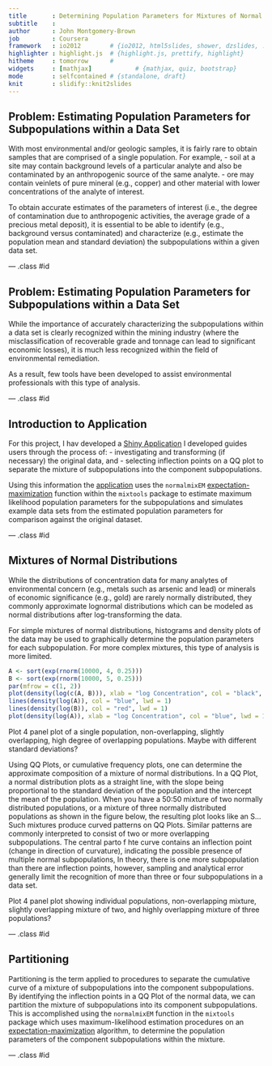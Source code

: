 ```yaml
---
title       : Determining Population Parameters for Mixtures of Normal Distributions
subtitle    : 
author      : John Montgomery-Brown
job         : Coursera
framework   : io2012        # {io2012, html5slides, shower, dzslides, ...}
highlighter : highlight.js  # {highlight.js, prettify, highlight}
hitheme     : tomorrow      # 
widgets     : [mathjax]            # {mathjax, quiz, bootstrap}
mode        : selfcontained # {standalone, draft}
knit        : slidify::knit2slides
---
```


## Problem: Estimating Population Parameters for Subpopulations within a Data Set

With most environmental and/or geologic samples, it is fairly rare to obtain samples that are comprised of a single population. For example, 
- soil at a site may contain background levels of a particular analyte and also be contaminated by an anthropogenic source of the same analyte.
- ore may contain veinlets of pure mineral (e.g., copper) and other material with lower concentrations of the analyte of interest.

To obtain accurate estimates of the parameters of interest (i.e., the degree of contamination due to anthropogenic activities, the average grade of a precious metal deposit), it is essential to be able to identify (e.g., background versus contaminated) and characterize (e.g., estimate the population mean and standard deviation) the subpopulations within a given data set.

--- .class #id 

## Problem: Estimating Population Parameters for Subpopulations within a Data Set

While the importance of accurately characterizing the subpopulations within a data set is clearly recognized within the mining industry (where the misclassification of recoverable grade and tonnage can lead to significant economic losses), it is much less recognized within the field of environmental remediation. 

As a result, few tools have been developed to assist environmental professionals with this type of analysis. 

--- .class #id 

## Introduction to Application

For this project, I hav developed a [Shiny Application](https://jmbekd.shinyapps.io/Developing_Data_Projects/) I developed guides users through the process of:
- investigating and transforming (if necessary) the original data, and 
- selecting inflection points on a QQ plot to separate the mixture of subpopulations into the component subpopulations.

Using this information the [application](https://jmbekd.shinyapps.io/Developing_Data_Projects/) uses the `normalmixEM` [expectation-maximization](http://en.wikipedia.org/wiki/Expectation%E2%80%93maximization_algorithm) function within the `mixtools` package to estimate maximum likelihood population parameters for the subpopulations and simulates example data sets from the estimated population parameters for comparison against the original dataset. 

--- .class #id 

## Mixtures of Normal Distributions 

While the distributions of concentration data for many analytes of environmental concern (e.g., metals such as arsenic and lead) or minerals of economic significance (e.g., gold) are rarely normally distributed, they commonly approximate lognormal distributions which can be modeled as normal distributions after log-transforming the data.

For simple mixtures of normal distributions, histograms and density plots of the data may be used to graphically determine the population parameters for each subpopulation. For more complex mixtures, this type of analysis is more limited.

```r
A <- sort(exp(rnorm(10000, 4, 0.25)))
B <- sort(exp(rnorm(10000, 5, 0.25)))
par(mfrow = c(1, 2))
plot(density(log(c(A, B))), xlab = "log Concentration", col = "black", lwd = 2, main = NULL)
lines(density(log(A)), col = "blue", lwd = 1)
lines(density(log(B)), col = "red", lwd = 1)
plot(density(log(A)), xlab = "log Concentration", col = "blue", lwd = 1.5, main = "log-Transformed Data")
```


Plot 4 panel plot of a single population, non-overlapping, slightly overlapping, high degree of overlapping populations. Maybe with different standard deviations?




Using QQ Plots, or cumulative frequency plots, one can determine the approximate composition of a mixture of normal distributions. In a QQ Plot, a normal distribution plots as a straight line, with the slope being proportional to the standard deviation of the population and the intercept the mean of the population. When you have a 50:50 mixture of two normally distributed populations, or a mixture of three normally distributed populations as shown in the figure below, the resulting plot looks like an S... Such mixtures produce curved patterns on QQ Plots.  Similar patterns are commonly interpreted to consist of two or more overlapping subpopulations. The central parto f hte curve contains an inflection point (change in direction of curvature), indicating the possible presence of multiple normal subpopulations, In theory, there is one more subpopulation than there are inflection points, however, sampling and analytical error generally limit the recognition of more than three or four subpopulations in a data set.

Plot 4 panel plot showing individual populations, non-overlapping mixture, slightly overlapping mixture of two, and highly overlapping mixture of three populations?

--- .class #id 

## Partitioning

Partitioning is the term applied to procedures to separate the cumulative curve of a mixture of subpopulations into the component subpopulations. By identifying the inflection points in a QQ Plot of the normal data, we can partition the mixture of subpopulations into its component subpopulations. This is accomplished using the `normalmixEM` function in the `mixtools` package which uses maximum-likelihood estimation procedures on an [expectation-maximization](http://en.wikipedia.org/wiki/Expectation%E2%80%93maximization_algorithm) algorithm, to determine the population parameters of the component subpopulations within the mixture.

--- .class #id 



